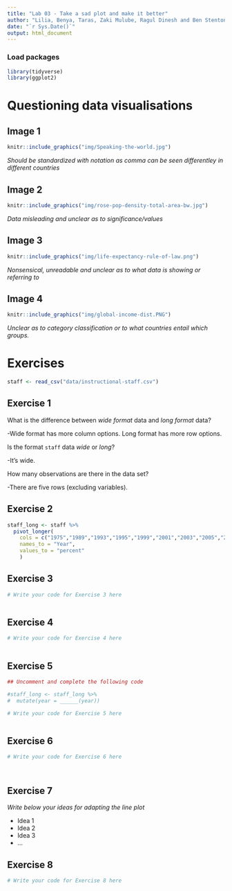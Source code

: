 ```yaml
---
title: "Lab 03 - Take a sad plot and make it better"
author: "Lilia, Benya, Taras, Zaki Mulube, Ragul Dinesh and Ben Stenton - Super Mario Fanclub"
date: "`r Sys.Date()`"
output: html_document
---
```


### Load packages

```r
library(tidyverse)
library(ggplot2)
```


# Questioning data visualisations

## Image 1

```r
knitr::include_graphics("img/Speaking-the-world.jpg")
```

_Should be standardized with notation as comma can be seen differentley in different countries_

## Image 2

```r
knitr::include_graphics("img/rose-pop-density-total-area-bw.jpg")
```

_Data misleading and unclear as to significance/values_




## Image 3

```r
knitr::include_graphics("img/life-expectancy-rule-of-law.png")
```

_Nonsensical, unreadable and unclear as to what data is showing or referring to_




## Image 4

```r
knitr::include_graphics("img/global-income-dist.PNG")
```

_Unclear as to category classification or to what countries entail which groups._





# Exercises

```r
staff <- read_csv("data/instructional-staff.csv")
```


## Exercise 1

What is the difference between *wide format* data and *long format* data?

-Wide format has more column options. Long format has more row options.

Is the format `staff` data *wide* or *long*?

-It's wide.

How many observations are there in the data set?

-There are five rows (excluding variables).

## Exercise 2

```r


staff_long <- staff %>%
  pivot_longer(
    cols = c("1975","1989","1993","1995","1999","2001","2003","2005","2007","2009","2011"), 
    names_to = "Year",
    values_to = "percent"
    )

```


## Exercise 3

```r
# Write your code for Exercise 3 here



```

## Exercise 4

```r
# Write your code for Exercise 4 here



```

## Exercise 5

```r
## Uncomment and complete the following code

#staff_long <- staff_long %>%
#  mutate(year = ______(year))
```


```r
# Write your code for Exercise 5 here



```

## Exercise 6

```r
# Write your code for Exercise 6 here




```

## Exercise 7

_Write below your ideas for adapting the line plot_

* Idea 1
* Idea 2
* Idea 3
* ...


## Exercise 8

```r
# Write your code for Exercise 8 here



```

